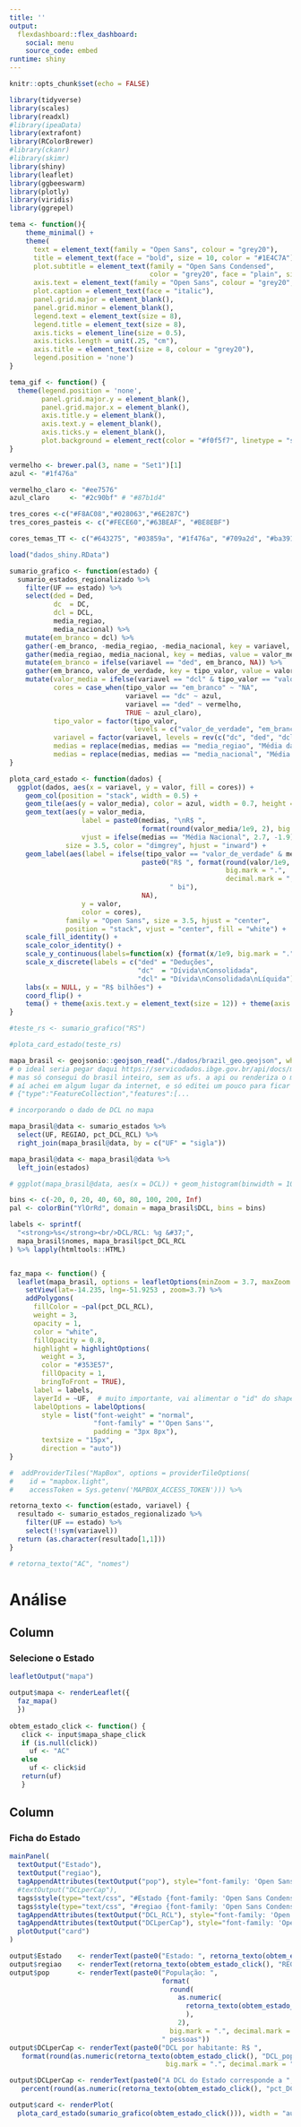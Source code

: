 ```yaml
---
title: ''
output: 
  flexdashboard::flex_dashboard:
    social: menu
    source_code: embed
runtime: shiny
---
```


```r
knitr::opts_chunk$set(echo = FALSE)
```

```r
library(tidyverse)
library(scales)
library(readxl)
#library(ipeaData)
library(extrafont)
library(RColorBrewer)
#library(ckanr)
#library(skimr)
library(shiny)
library(leaflet)
library(ggbeeswarm)
library(plotly)
library(viridis)
library(ggrepel)

tema <- function(){
    theme_minimal() +
    theme(
      text = element_text(family = "Open Sans", colour = "grey20"),
      title = element_text(face = "bold", size = 10, color = "#1E4C7A"), 
      plot.subtitle = element_text(family = "Open Sans Condensed", 
                                   color = "grey20", face = "plain", size = 10),
      axis.text = element_text(family = "Open Sans", colour = "grey20", size = 8),
      plot.caption = element_text(face = "italic"),
      panel.grid.major = element_blank(), 
      panel.grid.minor = element_blank(),
      legend.text = element_text(size = 8),
      legend.title = element_text(size = 8),
      axis.ticks = element_line(size = 0.5),
      axis.ticks.length = unit(.25, "cm"),
      axis.title = element_text(size = 8, colour = "grey20"),
      legend.position = 'none')
}

tema_gif <- function() {
  theme(legend.position = 'none',
        panel.grid.major.y = element_blank(),
        panel.grid.major.x = element_blank(),
        axis.title.y = element_blank(),
        axis.text.y = element_blank(),
        axis.ticks.y = element_blank(),
        plot.background = element_rect(color = "#f0f5f7", linetype = "solid", size = 2))
}

vermelho <- brewer.pal(3, name = "Set1")[1]
azul <- "#1f476a" 

vermelho_claro <- "#ee7576"
azul_claro     <- "#2c90bf" # "#87b1d4"

tres_cores <-c("#F8AC08","#028063","#6E287C")
tres_cores_pasteis <- c("#FECE60","#63BEAF", "#BE8EBF")

cores_temas_TT <- c("#643275", "#03859a", "#1f476a", "#709a2d", "#ba3917")

load("dados_shiny.RData")
```

```r
sumario_grafico <- function(estado) {
  sumario_estados_regionalizado %>%
    filter(UF == estado) %>%
    select(ded = Ded,
           dc  = DC,
           dcl = DCL,
           media_regiao,
           media_nacional) %>%
    mutate(em_branco = dcl) %>%
    gather(-em_branco, -media_regiao, -media_nacional, key = variavel, value = valor_de_verdade)  %>%
    gather(media_regiao, media_nacional, key = medias, value = valor_media) %>%
    mutate(em_branco = ifelse(variavel == "ded", em_branco, NA)) %>%
    gather(em_branco, valor_de_verdade, key = tipo_valor, value = valor) %>%
    mutate(valor_media = ifelse(variavel == "dcl" & tipo_valor == "valor_de_verdade", valor_media, NA),
           cores = case_when(tipo_valor == "em_branco" ~ "NA",
                             variavel == "dc" ~ azul,
                             variavel == "ded" ~ vermelho,
                             TRUE ~ azul_claro),
           tipo_valor = factor(tipo_valor, 
                               levels = c("valor_de_verdade", "em_branco")),
           variavel = factor(variavel, levels = rev(c("dc", "ded", "dcl"))),
           medias = replace(medias, medias == "media_regiao", "Média da Região"),
           medias = replace(medias, medias == "media_nacional", "Média Nacional"))
}

plota_card_estado <- function(dados) {
  ggplot(dados, aes(x = variavel, y = valor, fill = cores)) + 
    geom_col(position = "stack", width = 0.5) +
    geom_tile(aes(y = valor_media), color = azul, width = 0.7, height = 1, linetype = "dotted") +
    geom_text(aes(y = valor_media, 
                  label = paste0(medias, "\nR$ ", 
                                 format(round(valor_media/1e9, 2), big.mark = ".", decimal.mark = ","), " bi"), 
                  vjust = ifelse(medias == "Média Nacional", 2.7, -1.9)), family = "Open Sans Condensed", 
              size = 3.5, color = "dimgrey", hjust = "inward") +
    geom_label(aes(label = ifelse(tipo_valor == "valor_de_verdade" & medias == "Média da Região",
                                 paste0("R$ ", format(round(valor/1e9, 2), 
                                                      big.mark = ".", 
                                                      decimal.mark = ","),
                                        " bi"), 
                                 NA),
                  y = valor,
                  color = cores), 
              family = "Open Sans", size = 3.5, hjust = "center", 
              position = "stack", vjust = "center", fill = "white") +
    scale_fill_identity() + 
    scale_color_identity() +
    scale_y_continuous(labels=function(x) {format(x/1e9, big.mark = ".", decimal.mark=",", scientific = FALSE)}, expand = expand_scale(mult = c(0, .05))) +
    scale_x_discrete(labels = c("ded" = "Deduções", 
                                "dc"  = "Dívida\nConsolidada", 
                                "dcl" = "Dívida\nConsolidada\nLíquida")) +
    labs(x = NULL, y = "R$ bilhões") +
    coord_flip() +
    tema() + theme(axis.text.y = element_text(size = 12)) + theme(axis.line.x = element_line())
}

#teste_rs <- sumario_grafico("RS")

#plota_card_estado(teste_rs)

mapa_brasil <- geojsonio::geojson_read("./dados/brazil_geo.geojson", what = "sp")
# o ideal seria pegar daqui https://servicodados.ibge.gov.br/api/docs/malhas?versao=2#api-_
# mas só consegui do brasil inteiro, sem as ufs. a api ou renderiza o mapa com ufs ou mostra o json sem ufs.
# aí achei em algum lugar da internet, e só editei um pouco para ficar do jeito esperado, começando com
# {"type":"FeatureCollection","features":[...

# incorporando o dado de DCL no mapa

mapa_brasil@data <- sumario_estados %>%
  select(UF, REGIAO, pct_DCL_RCL) %>%
  right_join(mapa_brasil@data, by = c("UF" = "sigla"))

mapa_brasil@data <- mapa_brasil@data %>%
  left_join(estados)

# ggplot(mapa_brasil@data, aes(x = DCL)) + geom_histogram(binwidth = 10) + scale_x_continuous(breaks = seq(-20, 250, 20))

bins <- c(-20, 0, 20, 40, 60, 80, 100, 200, Inf)
pal <- colorBin("YlOrRd", domain = mapa_brasil$DCL, bins = bins)

labels <- sprintf(
  "<strong>%s</strong><br/>DCL/RCL: %g &#37;",
  mapa_brasil$nomes, mapa_brasil$pct_DCL_RCL
) %>% lapply(htmltools::HTML)


faz_mapa <- function() {
  leaflet(mapa_brasil, options = leafletOptions(minZoom = 3.7, maxZoom = 3.7)) %>%
    setView(lat=-14.235, lng=-51.9253 , zoom=3.7) %>%
    addPolygons(
      fillColor = ~pal(pct_DCL_RCL),
      weight = 3,
      opacity = 1,
      color = "white",
      fillOpacity = 0.8,
      highlight = highlightOptions(
        weight = 3,
        color = "#353E57",
        fillOpacity = 1,
        bringToFront = TRUE),
      label = labels,
      layerId = ~UF,  # muito importante, vai alimentar o "id" do shape_click
      labelOptions = labelOptions(
        style = list("font-weight" = "normal",
                     "font-family" = "'Open Sans'",
                     padding = "3px 8px"),
        textsize = "15px",
        direction = "auto"))
}

#  addProviderTiles("MapBox", options = providerTileOptions(
#    id = "mapbox.light",
#    accessToken = Sys.getenv('MAPBOX_ACCESS_TOKEN'))) %>%

retorna_texto <- function(estado, variavel) {
  resultado <- sumario_estados_regionalizado %>%
    filter(UF == estado) %>%
    select(!!sym(variavel))
  return (as.character(resultado[1,1]))
}

# retorna_texto("AC", "nomes")


```

Análise
===================================== 

Column 
-----------------------------------------------------------------------

### Selecione o Estado

```r
leafletOutput("mapa")

output$mapa <- renderLeaflet({
  faz_mapa()
  })
    
obtem_estado_click <- function() {
   click <- input$mapa_shape_click
   if (is.null(click))
     uf <- "AC"
   else
     uf <- click$id
   return(uf)
   }


```

Column 
-----------------------------------------------------------------------

### Ficha do Estado

```r
mainPanel(
  textOutput("Estado"),
  textOutput("regiao"),
  tagAppendAttributes(textOutput("pop"), style="font-family: 'Open Sans Condensed'"),
  #textOutput("DCLperCap"),
  tags$style(type="text/css", "#Estado {font-family: 'Open Sans Condensed'; font-size: 2em; color: #1f476a; padding-bottom: 5px; font-weight: 400;}"),
  tags$style(type="text/css", "#regiao {font-family: 'Open Sans Condensed'; font-size: 1.5em; padding-bottom: 5px; padding-top: 5px;}"),
  tagAppendAttributes(textOutput("DCL_RCL"), style="font-family: 'Open Sans Condensed'"),
  tagAppendAttributes(textOutput("DCLperCap"), style="font-family: 'Open Sans Condensed'"),
  plotOutput("card")
)

output$Estado    <- renderText(paste0("Estado: ", retorna_texto(obtem_estado_click(), "nomes")))
output$regiao    <- renderText(retorna_texto(obtem_estado_click(), "REGIAO"))
output$pop       <- renderText(paste0("População: ",
                                      format(
                                        round(
                                          as.numeric(
                                            retorna_texto(obtem_estado_click(), "pop")
                                            ),
                                          2),
                                        big.mark = ".", decimal.mark = ","),
                                      " pessoas"))
output$DCLperCap <- renderText(paste0("DCL por habitante: R$ ",
   format(round(as.numeric(retorna_texto(obtem_estado_click(), "DCL_pop")),2),
                                       big.mark = ".", decimal.mark = ",")))

output$DCLperCap <- renderText(paste0("A DCL do Estado corresponde a ",
   percent(round(as.numeric(retorna_texto(obtem_estado_click(), "pct_DCL_RCL"))/100,2)), " de sua RCL."))

output$card <- renderPlot(
  plota_card_estado(sumario_grafico(obtem_estado_click())), width = "auto", height = 400)





```
